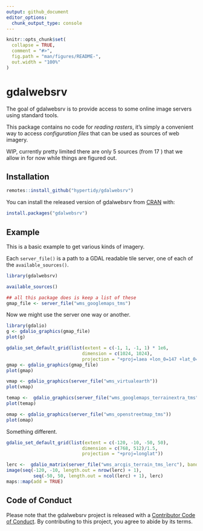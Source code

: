 ```yaml
---
output: github_document
editor_options: 
  chunk_output_type: console
---
```


<!-- README.md is generated from README.Rmd. Please edit that file -->

```r
knitr::opts_chunk$set(
  collapse = TRUE,
  comment = "#>",
  fig.path = "man/figures/README-",
  out.width = "100%"
)
```

# gdalwebsrv

<!-- badges: start -->
<!-- badges: end -->

The goal of gdalwebsrv is to provide access to some online image servers using standard tools. 

This package contains no code for *reading rasters*, it's simply a convenient way to access *configuration files* that can be used as sources of web imagery. 



WIP, currently pretty limited there are only 5 sources (from 17 ) that we allow in for now while things are figured out. 

## Installation


``` r
remotes::install_github("hypertidy/gdalwebsrv")
```


You can install the released version of gdalwebsrv from [CRAN](https://CRAN.R-project.org) with:

``` r
install.packages("gdalwebsrv")
```

## Example

This is a basic example to get various kinds of imagery. 

Each `server_file()` is a path to a GDAL readable tile server, one of each of the `available_sources()`. 

```r
library(gdalwebsrv)

available_sources()

## all this package does is keep a list of these 
gmap_file <- server_file("wms_googlemaps_tms")
```


Now we might use the server one way or another. 

```r
library(gdalio)
g <- gdalio_graphics(gmap_file)
plot(g)

gdalio_set_default_grid(list(extent = c(-1, 1, -1, 1) * 1e6, 
                            dimension = c(1024, 1024), 
                            projection = "+proj=laea +lon_0=147 +lat_0=-42"))
gmap <- gdalio_graphics(gmap_file)
plot(gmap)

vmap <- gdalio_graphics(server_file("wms_virtualearth"))
plot(vmap)

temap <-  gdalio_graphics(server_file("wms_googlemaps_terrainextra_tms"))
plot(temap)

omap <- gdalio_graphics(server_file("wms_openstreetmap_tms"))
plot(omap)

```

Something different. 

```r
gdalio_set_default_grid(list(extent = c(-120, -10, -50, 50), 
                            dimension = c(768, 512)/1.5, 
                            projection = "+proj=longlat"))

lerc <-  gdalio_matrix(server_file("wms_arcgis_terrain_tms_lerc"), bands = 1)
image(seq(-120, -10, length.out = nrow(lerc) + 1), 
          seq(-50, 50, length.out = ncol(lerc) + 1), lerc)
maps::map(add = TRUE)
```

## Code of Conduct
  
Please note that the gdalwebsrv project is released with a [Contributor Code of Conduct](https://contributor-covenant.org/version/2/0/CODE_OF_CONDUCT.html). By contributing to this project, you agree to abide by its terms.
